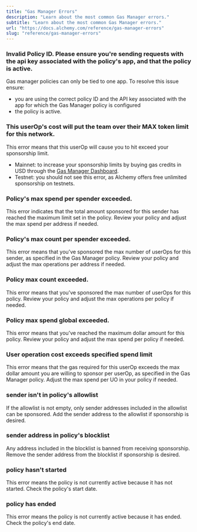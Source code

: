 ```yaml
---
title: "Gas Manager Errors"
description: "Learn about the most common Gas Manager errors."
subtitle: "Learn about the most common Gas Manager errors."
url: "https://docs.alchemy.com/reference/gas-manager-errors"
slug: "reference/gas-manager-errors"
---
```


### Invalid Policy ID. Please ensure you're sending requests with the api key associated with the policy's app, and that the policy is active.

Gas manager policies can only be tied to one app. To resolve this issue ensure:

* you are using the correct policy ID and the API key associated with the app for which the Gas Manager policy is configured
* the policy is active.

### This userOp's cost will put the team over their MAX token limit for this network.

This error means that this userOp will cause you to hit exceed your sponsorship limit.

* Mainnet: to increase your sponsorship limits by buying gas credits in USD through the [Gas Manager Dashboard](https://dashboard.alchemy.com/gas-manager).
* Testnet: you should not see this error, as Alchemy offers free unlimited sponsorship on testnets.

### Policy's max spend per spender exceeded.

This error indicates that the total amount sponsored for this sender has reached the maximum limit set in the policy. Review your policy and adjust the max spend per address if needed.

### Policy's max count per spender exceeded.

This error means that you’ve sponsored the max number of userOps for this sender, as specified in the Gas Manager policy. Review your policy and adjust the max operations per address if needed.

### Policy max count exceeded.

This error means that you’ve sponsored the max number of userOps for this policy. Review your policy and adjust the max operations per policy if needed.

### Policy max spend global exceeded.

This error means that you’ve reached the maximum dollar amount for this policy. Review your policy and adjust the max spend per policy if needed.

### User operation cost exceeds specified spend limit

This error means that the gas required for this userOp exceeds the max dollar amount you are willing to sponsor per userOp, as specified in the Gas Manager policy. Adjust the max spend per UO in your policy if needed.

### sender isn't in policy's allowlist

If the allowlist is not empty, only sender addresses included in the allowlist can be sponsored. Add the sender address to the allowlist if sponsorship is desired.

### sender address in policy's blocklist

Any address included in the blocklist is banned from receiving sponsorship. Remove the sender address from the blocklist if sponsorship is desired.

### policy hasn't started

This error means the policy is not currently active because it has not started. Check the policy's start date.

### policy has ended

This error means the policy is not currently active because it has ended. Check the policy's end date.
